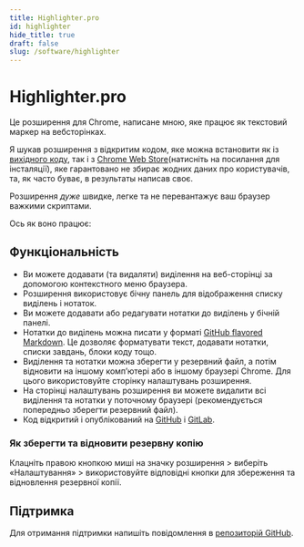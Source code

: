 ```yaml
---
title: Highlighter.pro
id: highlighter
hide_title: true
draft: false
slug: /software/highlighter
---
```



# Highlighter.pro

Це розширення для Chrome, написане мною, яке працює як текстовий маркер на вебсторінках.

Я шукав розширення з відкритим кодом, яке можна встановити як із [вихідного коду](https://github.com/highlighter-pro/highlighter), так і з [Chrome Web Store](https://chromewebstore.google.com/detail/highlighterpro/gpdhplhmppgenpnkfilghnjiodfmnoap)(натисніть на посилання для інсталяції), яке гарантовано не збирає жодних даних про користувачів, та, як часто буває, в результаты написав своє.

Розширення *дуже* швидке, легке та не перевантажує ваш браузер важкими скриптами.

Ось як воно працює:
<LiteYouTubeEmbed
    id="2SCs8qEbkGI"
    title='Розширення Highlighter.pro для Chrome'
    noCookie={false}
/>

## Функціональність

* Ви можете додавати (та видаляти) виділення на веб-сторінці за допомогою контекстного меню браузера.
* Розширення використовує бічну панель для відображення списку виділень і нотаток.
* Ви можете додавати або редагувати нотатки до виділень у бічній панелі.
* Нотатки до виділень можна писати у форматі [GitHub flavored Markdown](https://docs.github.com/en/get-started/writing-on-github/getting-started-with-writing-and-formatting-on-github/basic-writing-and-formatting-syntax). Це дозволяє форматувати текст, додавати нотатки, списки завдань, блоки коду тощо.
* Виділення та нотатки можна зберегти у резервний файл, а потім відновити на іншому комп’ютері або в іншому браузері Chrome. Для цього використовуйте сторінку налаштувань розширення.
* На сторінці налаштувань розширення ви можете видалити всі виділення та нотатки у поточному браузері (рекомендується попередньо зберегти резервний файл).
* Код відкритий і опублікований на [GitHub](https://github.com/highlighter-pro/highlighter) і [GitLab](https://gitlab.com/highlighter-pro/highlighter).

### Як зберегти та відновити резервну копію

Клацніть правою кнопкою миші на значку розширення > виберіть «Налаштування» > використовуйте відповідні кнопки для збереження та відновлення резервної копії.

## Підтримка

Для отримання підтримки напишіть повідомлення в [репозиторій GitHub](https://github.com/highlighter-pro/highlighter/issues).
